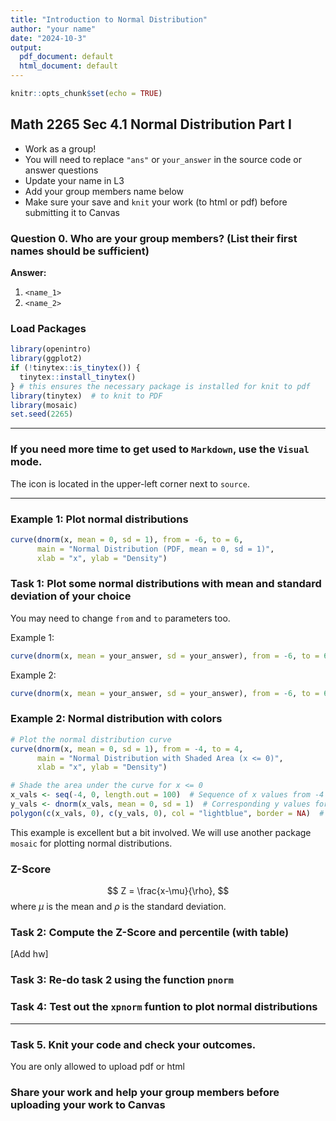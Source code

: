 ```yaml
---
title: "Introduction to Normal Distribution"
author: "your name"
date: "2024-10-3"
output:
  pdf_document: default
  html_document: default
---
```


```r
knitr::opts_chunk$set(echo = TRUE)
```

## Math 2265 Sec 4.1 Normal Distribution Part I

- Work as a group!
- You will need to replace `"ans"` or `your_answer` in the source code or answer questions
- Update your name in L3
- Add your group members name below
- Make sure your save and `knit` your work (to html or pdf) before submitting it to Canvas

### Question 0. Who are your group members? (List their first names should be sufficient)

**Answer: ** 

  1. `<name_1>`
  1. `<name_2>`

### Load Packages

```r
library(openintro)
library(ggplot2)
if (!tinytex::is_tinytex()) {
  tinytex::install_tinytex()
} # this ensures the necessary package is installed for knit to pdf
library(tinytex)  # to knit to PDF
library(mosaic)
set.seed(2265)
```

---

### If you need more time to get used to `Markdown`, use the `Visual` mode.

The icon is located in the upper-left corner next to `source`. 

---

### Example 1: Plot normal distributions

```r
curve(dnorm(x, mean = 0, sd = 1), from = -6, to = 6, 
      main = "Normal Distribution (PDF, mean = 0, sd = 1)",
      xlab = "x", ylab = "Density")
```
### Task 1: Plot some normal distributions with mean and standard deviation of your choice

You may need to change `from` and `to` parameters too. 

Example 1:
```r
curve(dnorm(x, mean = your_answer, sd = your_answer), from = -6, to = 6)
```

Example 2:

```r
curve(dnorm(x, mean = your_answer, sd = your_answer), from = -6, to = 6)
```

### Example 2: Normal distribution with colors

```r
# Plot the normal distribution curve
curve(dnorm(x, mean = 0, sd = 1), from = -4, to = 4, 
      main = "Normal Distribution with Shaded Area (x <= 0)",
      xlab = "x", ylab = "Density")

# Shade the area under the curve for x <= 0
x_vals <- seq(-4, 0, length.out = 100)  # Sequence of x values from -4 to 0
y_vals <- dnorm(x_vals, mean = 0, sd = 1)  # Corresponding y values for the curve
polygon(c(x_vals, 0), c(y_vals, 0), col = "lightblue", border = NA)  # Fill the area
```
This example is excellent but a bit involved. We will use another package `mosaic` for plotting normal distributions.

### Z-Score

$$
Z = \frac{x-\mu}{\rho},
$$
where $\mu$ is the mean and $\rho$ is the standard deviation.

### Task 2: Compute the Z-Score and percentile (with table)

[Add hw]

### Task 3: Re-do task 2 using the function `pnorm`


### Task 4: Test out the `xpnorm` funtion to plot normal distributions

---

### Task 5. Knit your code and check your outcomes.

You are only allowed to upload pdf or html

### Share your work and help your group members before uploading your work to Canvas
